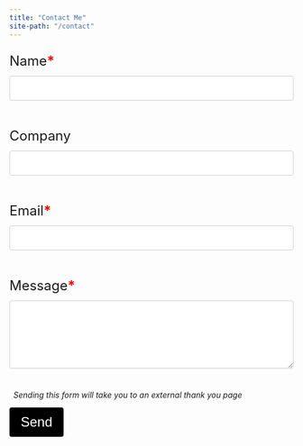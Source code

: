 ```yaml
---
title: "Contact Me"
site-path: "/contact"
---
```


<style>
  input[type="text"], select, textarea {
    width: 100%;
    padding: 12px;
    border: 1px solid #ccc;
    border-radius: 4px;
    box-sizing: border-box;
    margin-top: -12px;
    margin-bottom: 24px;
    resize: vertical;
    font-size: 16px;
  }
  input[type="email"], select, textarea {
    width: 100%;
    padding: 12px;
    border: 1px solid #ccc;
    border-radius: 4px;
    box-sizing: border-box;
    margin-top: -12px;
    margin-bottom: 24px;
    resize: vertical;
    font-size: 16px;
  }

  button[type="submit"] {
    background-color: #000000;
    color: white;
    padding: 12px 20px;
    border: none;
    border-radius: 4px;
    font-size: 24px;
    text-align: center;
  }
</style>

<form action="https://getform.io/f/48d79c83-3c81-4b2c-9e3f-866352164fa5" method="POST">
  <p style="font-size: 24px;">Name<b style="color: red;">*</b></p>
  <input type="text" name="name" required/>
  <p style="font-size: 24px;">Company</p>
  <input type="text" name="company">
  <p style="font-size: 24px;">Email<b style="color: red;">*</b></p>
  <input type="email" name="email" size="50" required/>
  <p style="font-size: 24px;">Message<b style="color: red;">*</b></p>
  <textarea type="text" name="message" rows="5" cols="50" required></textarea>
  <br>
  <p><em>&ensp;Sending this form will take you to an external thank you page</em></p>
  <button type="submit">Send</button>
</form>
